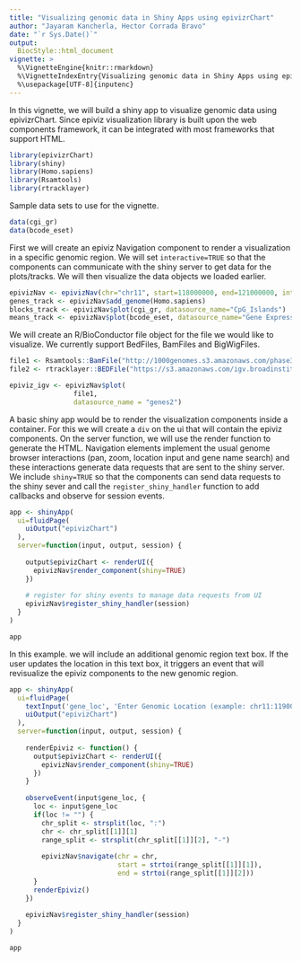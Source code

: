 ```yaml
---
title: "Visualizing genomic data in Shiny Apps using epivizrChart"
author: "Jayaram Kancherla, Hector Corrada Bravo"
date: "`r Sys.Date()`"
output:
  BiocStyle::html_document
vignette: >
  %\VignetteEngine{knitr::rmarkdown}
  %\VignetteIndexEntry{Visualizing genomic data in Shiny Apps using epivizrChart}
  %\usepackage[UTF-8]{inputenc}
---
```

  
In this vignette, we will build a shiny app to visualize genomic data using epivizrChart. Since epiviz visualization library is built upon the web components framework, it can be integrated with most frameworks that support HTML. 

```r
library(epivizrChart)
library(shiny)
library(Homo.sapiens)
library(Rsamtools)
library(rtracklayer)
```

Sample data sets to use for the vignette.

```r
data(cgi_gr)
data(bcode_eset)
```

First we will create an epiviz Navigation component to render a visualization in a specific genomic region. We will set `interactive=TRUE` so that the components can communicate with the shiny server to get data for the plots/tracks. We will then visualize the data objects we loaded earlier. 

```r
epivizNav <- epivizNav(chr="chr11", start=118000000, end=121000000, interactive=TRUE)
genes_track <- epivizNav$add_genome(Homo.sapiens)
blocks_track <- epivizNav$plot(cgi_gr, datasource_name="CpG_Islands")
means_track <- epivizNav$plot(bcode_eset, datasource_name="Gene Expression Barcode", chart="HeatmapPlot")
```
We will create an R/BioConductor file object for the file we would like to visualize. We currently support BedFiles, BamFiles and BigWigFiles.

```r
file1 <- Rsamtools::BamFile("http://1000genomes.s3.amazonaws.com/phase3/data/HG01879/alignment/HG01879.mapped.ILLUMINA.bwa.ACB.low_coverage.20120522.bam")
file2 <- rtracklayer::BEDFile("https://s3.amazonaws.com/igv.broadinstitute.org/annotations/hg19/genes/refGene.hg19.bed.gz")

epiviz_igv <- epivizNav$plot(
                file1,
                datasource_name = "genes2")
```



A basic shiny app would be to render the visualization components inside a container. For this we will create a `div` on the ui that will contain the epiviz components. On the server function, we will use the render function to generate the HTML. Navigation elements implement the usual genome browser interactions (pan, zoom, location input and gene name search) and these interactions generate data requests that are sent to the shiny server. We include `shiny=TRUE` so that the components can send data requests to the shiny sever and call the `register_shiny_handler` function to add callbacks and observe for session events.

```r
app <- shinyApp(
  ui=fluidPage(
    uiOutput("epivizChart")
  ),
  server=function(input, output, session) {
    
    output$epivizChart <- renderUI({
      epivizNav$render_component(shiny=TRUE)
    })
    
    # register for shiny events to manage data requests from UI
    epivizNav$register_shiny_handler(session)
  }
)

app

```


In this example. we will include an additional genomic region text box. If the user updates the location in this text box, it triggers an event that will revisualize the epiviz components to the new genomic region.

```r
app <- shinyApp(
  ui=fluidPage(
    textInput('gene_loc', 'Enter Genomic Location (example: chr11:119000000 - 120000000', "chr11:118000000-121000000"),
    uiOutput("epivizChart")
  ),
  server=function(input, output, session) {
    
    renderEpiviz <- function() {
      output$epivizChart <- renderUI({
        epivizNav$render_component(shiny=TRUE)
      })
    }
    
    observeEvent(input$gene_loc, {
      loc <- input$gene_loc
      if(loc != "") {
        chr_split <- strsplit(loc, ":")
        chr <- chr_split[[1]][1]
        range_split <- strsplit(chr_split[[1]][2], "-")
        
        epivizNav$navigate(chr = chr, 
                           start = strtoi(range_split[[1]][1]), 
                           end = strtoi(range_split[[1]][2]))
      }
      renderEpiviz()
    })
    
    epivizNav$register_shiny_handler(session)
  }
)

app

```